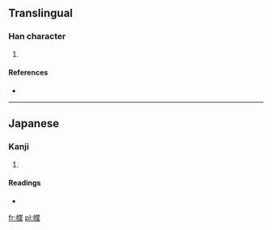==Translingual==

===Han character===
{{Han char|rn=50|rad=巾|as=09|sn=12|four=|canj=中月心廿木 (LBPTD)}}

# {{defn|Han|sort=巾09}}

====References====
* {{Han ref|kx=0334.291|hdz=10746.101|uh=5E49|ud=24137}}

----

==Japanese==

===Kanji===
{{ja-kanji|grade=|rs=巾09}}

# {{defn|lang=ja|sort=巾09}}

====Readings====
* {{ja-readings|on=|kun=[[たずな]] (tazuna)}}

[[fr:幉]]
[[pl:幉]]
